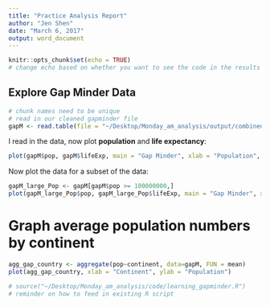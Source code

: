 ```yaml
---
title: "Practice Analysis Report"
author: "Jen Shen"
date: "March 6, 2017"
output: word_document
---
```


```r
knitr::opts_chunk$set(echo = TRUE)
# change echo based on whether you want to see the code in the results
```

## Explore Gap Minder Data

```r
# chunk names need to be unique
# read in our cleaned gapminder file
gapM <- read.table(file = "~/Desktop/Monday_am_analysis/output/combined_gapMinder.tsv", sep = '\t', header = TRUE)
```

I read in the data, now plot **population** and **life expectancy**:
```r
plot(gapM$pop, gapM$lifeExp, main = "Gap Minder", xlab = "Population", ylab = "Life Exp")
```

Now plot the data for a subset of the data:
```r
gapM_large_Pop <- gapM[gapM$pop >= 100000000,]
plot(gapM_large_Pop$pop, gapM_large_Pop$lifeExp, main = "Gap Minder", xlab = "Population", ylab = "Life Exp")
```

# Graph average population numbers by continent

```r
agg_gap_country <- aggregate(pop~continent, data=gapM, FUN = mean)
plot(agg_gap_country, xlab = "Continent", ylab = "Population")
```

```r
# source("~/Desktop/Monday_am_analysis/code/learning_gapminder.R")
# reminder on how to feed in existing R script
```

